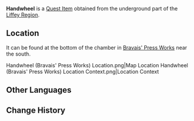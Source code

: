 {{See Also|Handwheel (Disambiguation)}}
{{Item Infobox
|id          = 120595
|image       = Item Handwheel.png
|type        = Quest Items
|description = A common handwheel, used to adjust regulating valves on the pipes in [[Bravais' Press Works]].
|source1     = Liffey Region underground
}}
'''Handwheel''' is a [[Quest Item]] obtained from the underground part of the [[Liffey Region]].

==Location==
It can be found at the bottom of the chamber in [[Bravais' Press Works]] near the south.
<gallery>
Handwheel (Bravais' Press Works) Location.png|Map Location
Handwheel (Bravais' Press Works) Location Context.png|Location Context
</gallery>

==Other Languages==
{{Other Languages
|en      = Handwheel
|zhs     = 手轮
|zhs_rm  = 
|zht     = 手輪
|zht_rm  = 
|ja      = ハンドル
|ja_rm   = Handoru
|ko      = 핸드 휠
|es      = Rueda de control
|fr      = Volant
|ru      = Вентиль
|th      = กงล้อ
|th_rm   = 
|vi      = Tay Quay
|de      = Handrad
|id      = Roda Tangan
|pt      = Manivela
|tr      = El Çarkı
|it      = Manettino 
}}

==Change History==
{{Change History|4.1}}